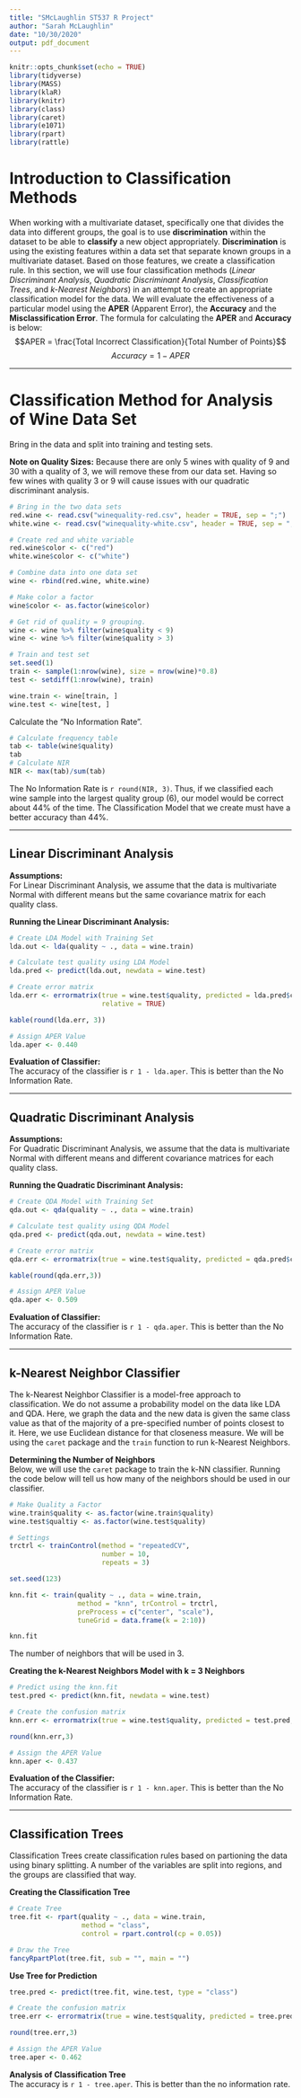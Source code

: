 ```yaml
---
title: "SMcLaughlin ST537 R Project"
author: "Sarah McLaughlin"
date: "10/30/2020"
output: pdf_document
---
```


```r
knitr::opts_chunk$set(echo = TRUE)
library(tidyverse)
library(MASS)
library(klaR)
library(knitr)
library(class)
library(caret)
library(e1071)
library(rpart)
library(rattle)
```

# Introduction to Classification Methods  
When working with a multivariate dataset, specifically one that divides the data into different groups, the goal is to use **discrimination** within the dataset to be able to **classify** a new object appropriately. **Discrimination** is using the existing features within a data set that separate known groups in a multivariate dataset. Based on those features, we create a classification rule. In this section, we will use four classification methods (*Linear Discriminant Analysis*, *Quadratic Discriminant Analysis*, *Classification Trees*, and *k-Nearest Neighbors*) in an attempt to create an appropriate classification model for the data. We will evaluate the effectiveness of a particular model using the **APER** (Apparent Error), the **Accuracy**  and the **Misclassification Error**. The formula for calculating the **APER** and **Accuracy** is below:  
$$APER = \frac{Total Incorrect Classification}{Total Number of Points}$$ 
$$Accuracy = 1 - APER$$  

---  

# Classification Method for Analysis of Wine Data Set  
Bring in the data and split into training and testing sets.  

**Note on Quality Sizes:** 
Because there are only 5 wines with quality of 9 and 30 with a quality of 3, we will remove these from our data set. Having so few wines with quality 3 or 9 will cause issues with our quadratic discriminant analysis. 
```r
# Bring in the two data sets 
red.wine <- read.csv("winequality-red.csv", header = TRUE, sep = ";")
white.wine <- read.csv("winequality-white.csv", header = TRUE, sep = ";")

# Create red and white variable  
red.wine$color <- c("red")
white.wine$color <- c("white")

# Combine data into one data set  
wine <- rbind(red.wine, white.wine)

# Make color a factor 
wine$color <- as.factor(wine$color)

# Get rid of quality = 9 grouping.  
wine <- wine %>% filter(wine$quality < 9) 
wine <- wine %>% filter(wine$quality > 3)

# Train and test set 
set.seed(1)
train <- sample(1:nrow(wine), size = nrow(wine)*0.8)
test <- setdiff(1:nrow(wine), train)

wine.train <- wine[train, ]
wine.test <- wine[test, ]
```

Calculate the "No Information Rate".  
```r
# Calculate frequency table
tab <- table(wine$quality)
tab
# Calculate NIR
NIR <- max(tab)/sum(tab)
```
The No Information Rate is `r round(NIR, 3)`. Thus, if we classified each wine sample into the largest quality group (6), our model would be correct about 44% of the time. The Classification Model that we create must have a better accuracy than 44%.  

---  

## Linear Discriminant Analysis  
**Assumptions:**  
For Linear Discriminant Analysis, we assume that the data is multivariate Normal with different means but the same covariance matrix for each quality class.  

**Running the Linear Discriminant Analysis:**  
```r
# Create LDA Model with Training Set 
lda.out <- lda(quality ~ ., data = wine.train)

# Calculate test quality using LDA Model 
lda.pred <- predict(lda.out, newdata = wine.test)

# Create error matrix  
lda.err <- errormatrix(true = wine.test$quality, predicted = lda.pred$class, 
                       relative = TRUE)

kable(round(lda.err, 3))

# Assign APER Value
lda.aper <- 0.440
```
**Evaluation of Classifier:**  
The accuracy of the classifier is `r 1 - lda.aper`. This is better than the No Information Rate.  

---  

## Quadratic Discriminant Analysis  
**Assumptions:**  
For Quadratic Discriminant Analysis, we assume that the data is multivariate Normal with different means and different covariance matrices for each quality class.  

**Running the Quadratic Discriminant Analysis:**  
```r
# Create QDA Model with Training Set 
qda.out <- qda(quality ~ ., data = wine.train)

# Calculate test quality using QDA Model 
qda.pred <- predict(qda.out, newdata = wine.test)

# Create error matrix 
qda.err <- errormatrix(true = wine.test$quality, predicted = qda.pred$class, relative = TRUE)

kable(round(qda.err,3))

# Assign APER Value
qda.aper <- 0.509
```
**Evaluation of Classifier:**  
The accuracy of the classifier is `r 1 - qda.aper`. This is better than the No Information Rate.  

---  

## k-Nearest Neighbor Classifier  
The k-Nearest Neighbor Classifier is a model-free approach to classification. We do not assume a probability model on the data like LDA and QDA. Here, we graph the data and the new data is given the same class value as that of the majority of a pre-specified number of points closest to it. Here, we use Euclidean distance for that closeness measure. We will be using the `caret` package and the `train` function to run k-Nearest Neighbors.  

**Determining the Number of Neighbors**  
Below, we will use the `caret` package to train the k-NN classifier. Running the code below will tell us how many of the neighbors should be used in our classifier.  
```r
# Make Quality a Factor 
wine.train$quality <- as.factor(wine.train$quality)
wine.test$qualtiy <- as.factor(wine.test$quality)

# Settings
trctrl <- trainControl(method = "repeatedCV", 
                       number = 10, 
                       repeats = 3)

set.seed(123)

knn.fit <- train(quality ~ ., data = wine.train, 
                 method = "knn", trControl = trctrl, 
                 preProcess = c("center", "scale"), 
                 tuneGrid = data.frame(k = 2:10))

knn.fit
```
The number of neighbors that will be used in 3.  

**Creating the k-Nearest Neighbors Model with k = 3 Neighbors**  
```r
# Predict using the knn.fit  
test.pred <- predict(knn.fit, newdata = wine.test)

# Create the confusion matrix 
knn.err <- errormatrix(true = wine.test$quality, predicted = test.pred, relative = TRUE)

round(knn.err,3)

# Assign the APER Value 
knn.aper <- 0.437
```

**Evaluation of the Classifier:**  
The accuracy of the classifier is `r 1 - knn.aper`. This is better than the No Information Rate.  

---  

## Classification Trees  
Classification Trees create classification rules based on partioning the data using binary splitting. A number of the variables are split into regions, and the groups are classified that way. 

**Creating the Classification Tree**  
```r
# Create Tree
tree.fit <- rpart(quality ~ ., data = wine.train, 
                  method = "class", 
                  control = rpart.control(cp = 0.05))

# Draw the Tree
fancyRpartPlot(tree.fit, sub = "", main = "")
```

**Use Tree for Prediction**  
```r
tree.pred <- predict(tree.fit, wine.test, type = "class")

# Create the confusion matrix 
tree.err <- errormatrix(true = wine.test$quality, predicted = tree.pred, relative = TRUE)

round(tree.err,3)

# Assign the APER Value 
tree.aper <- 0.462
```
**Analysis of Classification Tree**  
The accuracy is `r 1 - tree.aper`. This is better than the no information rate.  